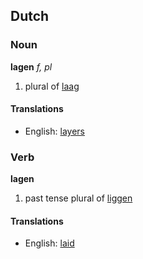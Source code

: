 ==Dutch==
===Noun===
'''lagen''' ''f, pl''

# plural of [[laag]]

====Translations====
*English: [[layers]]

===Verb===
'''lagen'''

#past tense plural of [[liggen]]

====Translations====
*English: [[laid]]